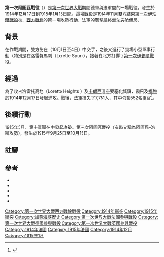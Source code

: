 {{short description|第一次世界大戰的戰役}}
{{see also|第一次香檳戰役}}
{{Infobox military conflict
|conflict=第一次阿圖瓦戰役
|image=File:Vimy Ridge 1915.jpg
|image_size = 250px
|caption=1914年軍事行動區域
|partof=[[第一次世界大戰|第一次世界大戰]][[西方戰線_(第一次世界大戰)|西方戰線]]
|date=1914年12月17日 –1915年1月13日
|place=[[法國|法國]][[阿圖瓦|阿圖瓦]] 
|coordinates = {{Coord|50|30|N|02|30|E|type:event_region:FR|display=inline,title}}
|map_type=France 
|map_size=200 
|map_label = [[阿圖瓦|阿圖瓦]]
|map_caption={{centre|阿圖瓦，法國北部[[阿拉斯|阿拉斯]]、[[聖奧梅爾|聖奧梅爾]]、[[朗斯|朗斯]]和[[貝蒂訥|貝蒂訥]]周圍約{{convert|4,000|sqkm|sqmi|abbr=on}}的地區。}}
|result=非決定性
|combatant1={{flagicon|French Third Republic}} [[法蘭西第三共和國|法蘭西第三共和國]]<br />{{flagicon|UK}} [[大不列顛及愛爾蘭聯合王國|大不列顛聯合王國]]
|combatant2={{flagicon|German Empire}} [[德意志帝國|德意志帝國]]
|commander1={{flagicon|France}} [[約瑟夫·霞飛|約瑟夫·霞飛]]
|commander2={{flagicon|German Empire}} [[埃里希·馮·法金漢|埃里希·馮·法金漢]]<br/>{{flagicon|German Empire}} [[魯普雷希特_(巴伐利亞王儲)|魯普雷希特]] 
|strength1=
|strength2=
|casualties1=
|casualties2=
|campaignbox = {{Campaignbox Western Front (World War I)}}
}}
'''第一次阿圖瓦戰役'''（{{lang-en|First Battle of Artois}}）是[[第一次世界大戰|第一次世界大戰]]期間德軍與法軍間的一場戰役，發生於1914年12月17日到1915年1月13日間。這場戰役是1914年11月雙方結束[[第一次伊珀爾戰役|第一次伊珀爾戰役]]後，[[西方戰線_(第一次世界大戰)|西方戰線]]的第一場攻勢行動，法軍的襲擊最終無法突破僵局。

==背景==
在{{le|奔向大海|Race to the Sea}}作戰期間，雙方先在{{le|阿拉斯戰役 (1914年)|Battle of Arras (1914)|阿拉斯戰役}}（10月1日至4日）中交手，之後又進行了幾場小型軍事行動（特別是在洛雷特馬刺（Lorette Spur）），接著在北方打響了[[第一次伊普爾戰役|第一次伊普爾戰役]]。
== 經過 ==
為了攻占洛雷托高地（Loretto Heights ）及[[卡朗西|卡朗西]]這座要塞化城鎮，霞飛及[[福煦|福煦]]於1914年12月17日發起進攻。戰後，法軍損失了7,751人，其中包含552名軍官<ref>{{cite web |title=The First Battle of Artois |url=http://wwitoday.com/wwiScEventDetail.php?id=107 |accessdate=2020-08-09 |archive-date=2019-04-09 |archive-url=https://web.archive.org/web/20190409001621/http://wwitoday.com/wwiScEventDetail.php?id=107 |dead-url=no }}</ref>。

==後續行動==

1915年5月，第十軍團在{{le|第二次阿圖瓦戰役|Second Battle of Artois}}中發起攻勢。[[第三次阿圖瓦戰役|第三次阿圖瓦戰役]]（有時又稱為阿圖瓦–洛斯攻勢），發生於1915年9月25日至10月15日{{sfn|Doughty|2005|pp=}}。

==註腳==
{{reflist}}

==參考==
{{ReflistH}}
* {{cite book|ref={{harvid|Doughty|2005}}|last=Doughty |first=R. A. |title=Pyrrhic Victory: French Strategy and Operations in the Great War |url=https://archive.org/details/pyrrhicvictoryfr0000doug|location=Cambridge, Massachusetts |publisher=Belknap Press |year=2005 |isbn=978-0-674-01880-8|pages=}}
* {{cite book |last=Sheffield |first=G. D. |title=War on the Western Front |year=2007 |publisher=Osprey |location=Oxford |isbn=978-1-84603-210-3}}
* {{cite book |last=Sumner |first=I. |title=French Poilu 1914–18 |year=2009 |publisher=Osprey |location=Oxford |isbn=978-1-84603-332-2}}
* {{cite book |last1=Tucker |first1=Spencer |last2=Roberts |first2=Priscilla Mary |title=World War I: Encyclopaedia |year=2005 |publisher=ABC-CLIO |isbn=978-1-85109-420-2}}
* {{cite encyclopaedia |last=Nolan |first=Cathal |title=The Greenwood Encyclopaedia of International Relations: S–Z |year=2002 |publisher=Greenwood|isbn=978-0-313-32383-6}}
{{ReflistF}}

{{Commons Category|First Battle of Artois}}
{{Portal|第一次世界大戰}}

{{第一次世界大战}}

{{DEFAULTSORT:阿圖瓦戰役 (第一次)}}
[[Category:第一次世界大戰西方戰線戰役|Category:第一次世界大戰西方戰線戰役]]
[[Category:1914年衝突|Category:1914年衝突]]
[[Category:1915年衝突|Category:1915年衝突]]
[[Category:加萊海峽歷史|Category:加萊海峽歷史]]
[[Category:第一次世界大戰法國參與戰役|Category:第一次世界大戰法國參與戰役]]
[[Category:第一次世界大戰德國參與戰役|Category:第一次世界大戰德國參與戰役]]
[[Category:第一次世界大戰英國參與戰役|Category:第一次世界大戰英國參與戰役]]
[[Category:1914年法國|Category:1914年法國]]
[[Category:1915年法國|Category:1915年法國]]
[[Category:1914年12月|Category:1914年12月]]
[[Category:1915年1月|Category:1915年1月]]